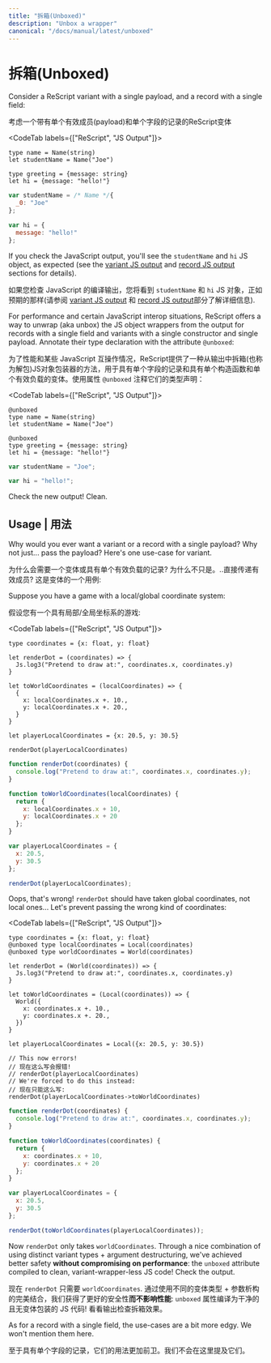```yaml
---
title: "拆箱(Unboxed)"
description: "Unbox a wrapper"
canonical: "/docs/manual/latest/unboxed"
---
```


# 拆箱(Unboxed)

Consider a ReScript variant with a single payload, and a record with a single field:

考虑一个带有单个有效成员(payload)和单个字段的记录的ReScript变体

<CodeTab labels={["ReScript", "JS Output"]}>

```res
type name = Name(string)
let studentName = Name("Joe")

type greeting = {message: string}
let hi = {message: "hello!"}
```
```js
var studentName = /* Name */{
  _0: "Joe"
};

var hi = {
  message: "hello!"
};
```

</CodeTab>

If you check the JavaScript output, you'll see the `studentName` and `hi` JS object, as expected (see the [variant JS output](variant#javascript-output) and [record JS output](record#javascript-output) sections for details).

如果您检查 JavaScript 的编译输出，您将看到 `studentName` 和 `hi` JS 对象，正如预期的那样(请参阅 [variant JS output](variant#javascript-output) 和 [record JS output](record#javascript-output)部分了解详细信息).

For performance and certain JavaScript interop situations, ReScript offers a way to unwrap (aka unbox) the JS object wrappers from the output for records with a single field and variants with a single constructor and single payload. Annotate their type declaration with the attribute `@unboxed`:

为了性能和某些 JavaScript 互操作情况，ReScript提供了一种从输出中拆箱(也称为解包)JS对象包装器的方法，用于具有单个字段的记录和具有单个构造函数和单个有效负载的变体。使用属性 `@unboxed` 注释它们的类型声明：

<CodeTab labels={["ReScript", "JS Output"]}>

```res
@unboxed
type name = Name(string)
let studentName = Name("Joe")

@unboxed
type greeting = {message: string}
let hi = {message: "hello!"}
```
```js
var studentName = "Joe";

var hi = "hello!";
```

</CodeTab>

Check the new output! Clean.

## Usage | 用法

Why would you ever want a variant or a record with a single payload? Why not just... pass the payload? Here's one use-case for variant.

为什么会需要一个变体或具有单个有效负载的记录? 为什么不只是。..直接传递有效成员? 这是变体的一个用例:

Suppose you have a game with a local/global coordinate system:

假设您有一个具有局部/全局坐标系的游戏:

<CodeTab labels={["ReScript", "JS Output"]}>

```res example
type coordinates = {x: float, y: float}

let renderDot = (coordinates) => {
  Js.log3("Pretend to draw at:", coordinates.x, coordinates.y)
}

let toWorldCoordinates = (localCoordinates) => {
  {
    x: localCoordinates.x +. 10.,
    y: localCoordinates.x +. 20.,
  }
}

let playerLocalCoordinates = {x: 20.5, y: 30.5}

renderDot(playerLocalCoordinates)
```
```js
function renderDot(coordinates) {
  console.log("Pretend to draw at:", coordinates.x, coordinates.y);
}

function toWorldCoordinates(localCoordinates) {
  return {
    x: localCoordinates.x + 10,
    y: localCoordinates.x + 20
  };
}

var playerLocalCoordinates = {
  x: 20.5,
  y: 30.5
};

renderDot(playerLocalCoordinates);
```

</CodeTab>

Oops, that's wrong! `renderDot` should have taken global coordinates, not local ones... Let's prevent passing the wrong kind of coordinates:

<CodeTab labels={["ReScript", "JS Output"]}>

```res example
type coordinates = {x: float, y: float}
@unboxed type localCoordinates = Local(coordinates)
@unboxed type worldCoordinates = World(coordinates)

let renderDot = (World(coordinates)) => {
  Js.log3("Pretend to draw at:", coordinates.x, coordinates.y)
}

let toWorldCoordinates = (Local(coordinates)) => {
  World({
    x: coordinates.x +. 10.,
    y: coordinates.x +. 20.,
  })
}

let playerLocalCoordinates = Local({x: 20.5, y: 30.5})

// This now errors!
// 现在这么写会报错!
// renderDot(playerLocalCoordinates)
// We're forced to do this instead:
// 现在只能这么写:
renderDot(playerLocalCoordinates->toWorldCoordinates)
```
```js
function renderDot(coordinates) {
  console.log("Pretend to draw at:", coordinates.x, coordinates.y);
}

function toWorldCoordinates(coordinates) {
  return {
    x: coordinates.x + 10,
    y: coordinates.x + 20
  };
}

var playerLocalCoordinates = {
  x: 20.5,
  y: 30.5
};

renderDot(toWorldCoordinates(playerLocalCoordinates));
```

</CodeTab>

Now `renderDot` only takes `worldCoordinates`. Through a nice combination of using distinct variant types + argument destructuring, we've achieved better safety **without compromising on performance**: the `unboxed` attribute compiled to clean, variant-wrapper-less JS code! Check the output.

现在 `renderDot` 只需要 `worldCoordinates`. 通过使用不同的变体类型 + 参数析构的完美结合，我们获得了更好的安全性**而不影响性能**: `unboxed` 属性编译为干净的且无变体包装的 JS 代码! 看看输出检查拆箱效果。

As for a record with a single field, the use-cases are a bit more edgy. We won't mention them here.

至于具有单个字段的记录，它们的用法更加前卫。我们不会在这里提及它们。